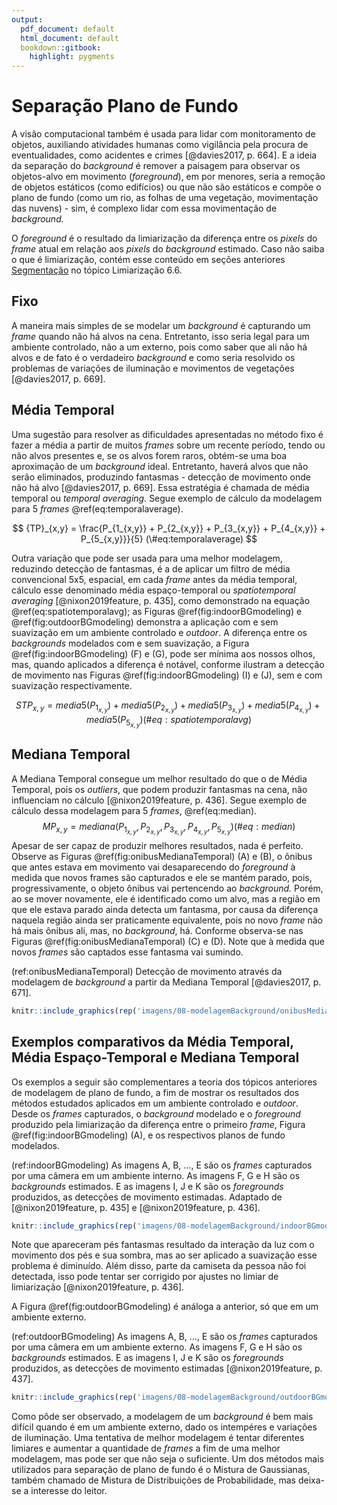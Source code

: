 ```yaml
---
output:
  pdf_document: default
  html_document: default
  bookdown::gitbook:
    highlight: pygments
---
```

<!-- nixon2019feature -->
<!-- davies2017 -->
# Separação Plano de Fundo {#separacaoFundo}
A visão computacional também é usada para lidar com monitoramento de objetos, auxiliando atividades humanas como vigilância pela procura de eventualidades, como acidentes e crimes [@davies2017, p. 664]. E a ideia da separação do *background* é remover a paisagem para observar os objetos-alvo em movimento (*foreground*), em por menores, seria a remoção de objetos estáticos (como edifícios) ou que não são estáticos e compõe o plano de fundo (como um rio, as folhas de uma vegetação, movimentação das nuvens) - sim, é complexo lidar com essa movimentação de *background.* 

O *foreground* é o resultado da limiarização da diferença entre os *pixels* do *frame* atual em relação aos *pixels* do *background* estimado. Caso não saiba o que é limiarização, contém esse conteúdo em seções anteriores [Segmentação](#segmentação) no tópico Limiarização 6.6.

## Fixo
A maneira mais simples de se modelar um *background* é capturando um *frame* quando não há alvos na cena. Entretanto, isso seria legal para um ambiente controlado, não a um externo, pois como saber que ali não há alvos e de fato é o verdadeiro *background* e como seria resolvido os problemas de variações de iluminação e movimentos de vegetações [@davies2017, p. 669]. 

## Média Temporal
Uma sugestão para resolver as dificuldades apresentadas no método fixo é fazer a média a partir de muitos *frames* sobre um recente período, tendo ou não alvos presentes e, se os alvos forem raros, obtém-se uma boa aproximação de um *background* ideal. Entretanto, haverá alvos que não serão eliminados, produzindo fantasmas - detecção de movimento onde não há alvo [@davies2017, p. 669]. Essa estratégia é chamada de média temporal ou *temporal averaging.* Segue exemplo de cálculo da modelagem para 5 *frames* \@ref(eq:temporalaverage).

$$
{TP}_{x,y} = \frac{P_{1_{x,y}} + P_{2_{x,y}} + P_{3_{x,y}} + P_{4_{x,y}} + P_{5_{x,y}}}{5} (\#eq:temporalaverage)
$$

Outra variação que pode ser usada para uma melhor modelagem, reduzindo detecção de fantasmas, é a de aplicar um filtro de média convencional 5x5, espacial, em cada *frame* antes da média temporal, cálculo esse denominado média espaço-temporal ou *spatiotemporal averaging* [@nixon2019feature, p. 435], como demonstrado na equação \@ref(eq:spatiotemporalavg); as Figuras \@ref(fig:indoorBGmodeling) e \@ref(fig:outdoorBGmodeling) demonstra a aplicação com e sem suavização em um ambiente controlado e *outdoor*. A diferença entre os *backgrounds* modelados com e sem suavização, a Figura  \@ref(fig:indoorBGmodeling) (F) e (G), pode ser mínima aos nossos olhos, mas, quando aplicados a diferença é notável, conforme ilustram a detecção de movimento nas Figuras \@ref(fig:indoorBGmodeling) (I) e (J), sem e com suavização respectivamente.

$$
{STP}_{x,y} = media5(P_{1_{x,y}}) + media5(P_{2_{x,y}}) + media5(P_{3_{x,y}}) + media5(P_{4_{x,y}}) + media5(P_{5_{x,y}}) 
(\#eq:spatiotemporalavg)
$$

## Mediana Temporal
A Mediana Temporal consegue um melhor resultado do que o de Média Temporal, pois os *outliers*, que podem produzir fantasmas na cena, não influenciam no cálculo [@nixon2019feature, p. 436]. Segue exemplo de cálculo dessa modelagem para 5 *frames*, \@ref(eq:median).
$$
MP_{x,y} = mediana(P_{1_{x,y}}, P_{2_{x,y}}, P_{3_{x,y}}, P_{4_{x,y}}, P_{5_{x,y}}) (\#eq:median)
$$
Apesar de ser capaz de produzir melhores resultados, nada é perfeito. Observe as Figuras \@ref(fig:onibusMedianaTemporal) (A) e (B), o ônibus que antes estava em movimento vai desaparecendo do *foreground* à medida que novos frames são capturados e ele se mantém parado, pois, progressivamente, o objeto ônibus vai pertencendo ao *background.* Porém, ao se mover novamente, ele é identificado como um alvo, mas a região em que ele estava parado ainda detecta um fantasma, por causa da diferença naquela região ainda ser praticamente equivalente, pois no novo *frame* não há mais ônibus ali, mas, no *background*, há. Conforme observa-se nas Figuras \@ref(fig:onibusMedianaTemporal) (C) e (D). Note que à medida que novos *frames* são captados esse fantasma vai sumindo.

(ref:onibusMedianaTemporal) Detecção de movimento através da modelagem de *background* a partir da Mediana Temporal [@davies2017, p. 671].

```r
knitr::include_graphics(rep('imagens/08-modelagemBackground/onibusMedianaTemporal.png'))
```

## Exemplos comparativos da Média Temporal, Média Espaço-Temporal e Mediana Temporal
Os exemplos a seguir são complementares a teoria dos tópicos anteriores de modelagem de plano de fundo, a fim de mostrar os resultados dos métodos estudados aplicados em um ambiente controlado e *outdoor*. Desde os *frames* capturados, o *background* modelado e o *foreground* produzido pela limiarização da diferença entre o primeiro *frame*, Figura \@ref(fig:indoorBGmodeling) (A), e os respectivos planos de fundo modelados.

(ref:indoorBGmodeling) As imagens A, B, ..., E são os *frames* capturados por uma câmera em um ambiente interno. As imagens F, G e H são os *backgrounds* estimados. E as imagens I, J e K são os *foregrounds* produzidos, as detecções de movimento estimadas. Adaptado de [@nixon2019feature, p. 435] e [@nixon2019feature, p. 436].

```r
knitr::include_graphics(rep('imagens/08-modelagemBackground/indoorBGmodeling.png'))
```

Note que apareceram pés fantasmas resultado da interação da luz com o movimento dos pés e sua sombra, mas ao ser aplicado a suavização esse problema é diminuído. Além disso, parte da camiseta da pessoa não foi detectada, isso pode tentar ser corrigido por ajustes no limiar de limiarização [@nixon2019feature, p. 436]. 



A Figura \@ref(fig:outdoorBGmodeling) é análoga a anterior, só que em um ambiente externo.

(ref:outdoorBGmodeling) As imagens A, B, ..., E são os *frames* capturados por uma câmera em um ambiente externo. As imagens F, G e H são os *backgrounds* estimados. E as imagens I, J e K são os *foregrounds* produzidos, as detecções de movimento estimadas [@nixon2019feature, p. 437].

```r
knitr::include_graphics(rep('imagens/08-modelagemBackground/outdoorBGmodeling.png'))
```

Como pôde ser observado, a modelagem de um *background* é bem mais difícil quando é em um ambiente externo, dado os intempéres e variações de iluminação. Uma tentativa de melhor modelagem é tentar diferentes limiares e aumentar a quantidade de *frames* a fim de uma melhor modelagem, mas pode ser que não seja o suficiente. Um dos métodos mais utilizados para separação de plano de fundo é o Mistura de Gaussianas, também chamado de Mistura de Distribuições de Probabilidade, mas deixa-se a interesse do leitor.
